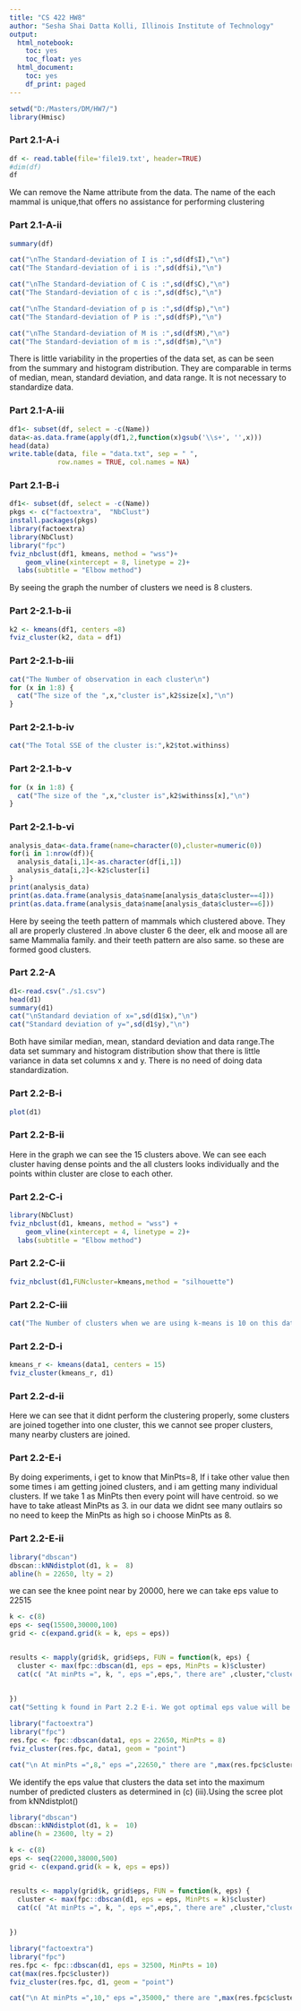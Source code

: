 ---
title: "CS 422 HW8"
author: "Sesha Shai Datta Kolli, Illinois Institute of Technology"
output:
  html_notebook:
    toc: yes
    toc_float: yes
  html_document:
    toc: yes
    df_print: paged
---
```{r}
setwd("D:/Masters/DM/HW7/")
library(Hmisc)
```
### Part 2.1-A-i
```{r}
df <- read.table(file='file19.txt', header=TRUE)
#dim(df)
df
```
We can remove the Name attribute from the data. The name of the each mammal is unique,that offers no assistance for performing clustering 

### Part 2.1-A-ii
```{r}
summary(df)

cat("\nThe Standard-deviation of I is :",sd(df$I),"\n")
cat("The Standard-deviation of i is :",sd(df$i),"\n")

cat("\nThe Standard-deviation of C is :",sd(df$C),"\n")
cat("The Standard-deviation of c is :",sd(df$c),"\n")

cat("\nThe Standard-deviation of p is :",sd(df$p),"\n")
cat("The Standard-deviation of P is :",sd(df$P),"\n")

cat("\nThe Standard-deviation of M is :",sd(df$M),"\n")
cat("The Standard-deviation of m is :",sd(df$m),"\n")
```
There is little variability in the properties of the data set, as can be seen from the summary and histogram distribution. They are comparable in terms of median, mean, standard deviation, and data range.
It is not necessary to standardize data.

### Part 2.1-A-iii
```{r}
df1<- subset(df, select = -c(Name))
data<-as.data.frame(apply(df1,2,function(x)gsub('\\s+', '',x)))
head(data)
write.table(data, file = "data.txt", sep = " ",
            row.names = TRUE, col.names = NA)
```
### Part 2.1-B-i
```{r}
df1<- subset(df, select = -c(Name))
pkgs <- c("factoextra",  "NbClust")
install.packages(pkgs)
library(factoextra)
library(NbClust)
library("fpc")
fviz_nbclust(df1, kmeans, method = "wss")+
    geom_vline(xintercept = 8, linetype = 2)+
  labs(subtitle = "Elbow method")
```
By seeing the graph the number of clusters we need is 8 clusters.

### Part 2-2.1-b-ii
```{r}
k2 <- kmeans(df1, centers =8)
fviz_cluster(k2, data = df1)
```
### Part 2-2.1-b-iii
```{r}

cat("The Number of observation in each cluster\n")
for (x in 1:8) {
  cat("The size of the ",x,"cluster is",k2$size[x],"\n")
}
```
### Part 2-2.1-b-iv
```{r}
cat("The Total SSE of the cluster is:",k2$tot.withinss)
```
### Part 2-2.1-b-v
```{r}
for (x in 1:8) {
  cat("The size of the ",x,"cluster is",k2$withinss[x],"\n")
}
```
### Part 2-2.1-b-vi
```{r}
analysis_data<-data.frame(name=character(0),cluster=numeric(0))
for(i in 1:nrow(df)){
  analysis_data[i,1]<-as.character(df[i,1])
  analysis_data[i,2]<-k2$cluster[i]
}
print(analysis_data)
print(as.data.frame(analysis_data$name[analysis_data$cluster==4]))
print(as.data.frame(analysis_data$name[analysis_data$cluster==6]))
```
Here by seeing the teeth pattern of mammals which clustered above. They all are properly clustered .In above cluster 6 the deer, elk and moose all are same 	Mammalia family. and their teeth pattern are also same. so these are formed good clusters.

### Part 2.2-A
```{r}
d1<-read.csv("./s1.csv")
head(d1)
summary(d1)
cat("\nStandard deviation of x=",sd(d1$x),"\n")
cat("Standard deviation of y=",sd(d1$y),"\n")
```
Both have similar median, mean, standard deviation and data range.The data set summary and histogram distribution show that there is little variance in data set columns x and y.
There is no need of doing data standardization.

### Part 2.2-B-i
```{r}
plot(d1)
```
### Part 2.2-B-ii
Here in the graph we can see the 15 clusters above. We can see each cluster having dense points and the all clusters looks individually and the points within cluster are close to each other.

### Part 2.2-C-i
```{r}
library(NbClust)
fviz_nbclust(d1, kmeans, method = "wss") +
    geom_vline(xintercept = 4, linetype = 2)+
  labs(subtitle = "Elbow method")
```
### Part 2.2-C-ii
```{r}
fviz_nbclust(d1,FUNcluster=kmeans,method = "silhouette")
```
### Part 2.2-C-iii
```{r}
cat("The Number of clusters when we are using k-means is 10 on this data")
```
### Part 2.2-D-i
```{r}
kmeans_r <- kmeans(data1, centers = 15)
fviz_cluster(kmeans_r, d1)
```
### Part 2.2-d-ii
Here we can see that it didnt perform the clustering properly, some clusters are joined together into one cluster, this we cannot see proper clusters, many nearby clusters are joined.

### Part 2.2-E-i
By doing experiments, i get to know that MinPts=8, If i take other value then some times i am getting joined clusters, and i am getting many individual clusters.
If we take 1 as MinPts then every point will have centroid. so we have to take atleast MinPts as 3. in our data we didnt see many outlairs so no need to keep the MinPts as high
so i choose MinPts as 8.

### Part 2.2-E-ii
```{r}
library("dbscan")
dbscan::kNNdistplot(d1, k =  8)
abline(h = 22650, lty = 2)
```
we can see the knee  point near by 20000, here we can take eps value to 22515
```{r}

k <- c(8)
eps <- seq(15500,30000,100)
grid <- c(expand.grid(k = k, eps = eps))


results <- mapply(grid$k, grid$eps, FUN = function(k, eps) {
  cluster <- max(fpc::dbscan(d1, eps = eps, MinPts = k)$cluster)
  cat(c( "At minPts =", k, ", eps =",eps,", there are" ,cluster,"clusters.","\n"))
  
  
})
cat("Setting k found in Part 2.2 E-i. We got optimal eps value will be 22600")
```
```{r}

library("factoextra")
library("fpc")
res.fpc <- fpc::dbscan(data1, eps = 22650, MinPts = 8) 
fviz_cluster(res.fpc, data1, geom = "point")
```
```{r}

cat("\n At minPts =",8," eps =",22650," there are ",max(res.fpc$cluster)," clusters")
```
We identify the eps value that clusters the data set into the maximum number of predicted clusters as determined in (c) (iii).Using the scree plot from kNNdistplot()
```{r}
library("dbscan")
dbscan::kNNdistplot(d1, k =  10)
abline(h = 23600, lty = 2)
```
```{r}
k <- c(8)
eps <- seq(22000,38000,500) 
grid <- c(expand.grid(k = k, eps = eps))


results <- mapply(grid$k, grid$eps, FUN = function(k, eps) {
  cluster <- max(fpc::dbscan(d1, eps = eps, MinPts = k)$cluster)
  cat(c( "At minPts =", k, ", eps =",eps,", there are" ,cluster,"clusters.","\n"))
  
  
})
```
```{r}
library("factoextra")
library("fpc")
res.fpc <- fpc::dbscan(d1, eps = 32500, MinPts = 10) 
cat(max(res.fpc$cluster))
fviz_cluster(res.fpc, d1, geom = "point")
```
```{r}
cat("\n At minPts =",10," eps =",35000," there are ",max(res.fpc$cluster)," clusters")
```

